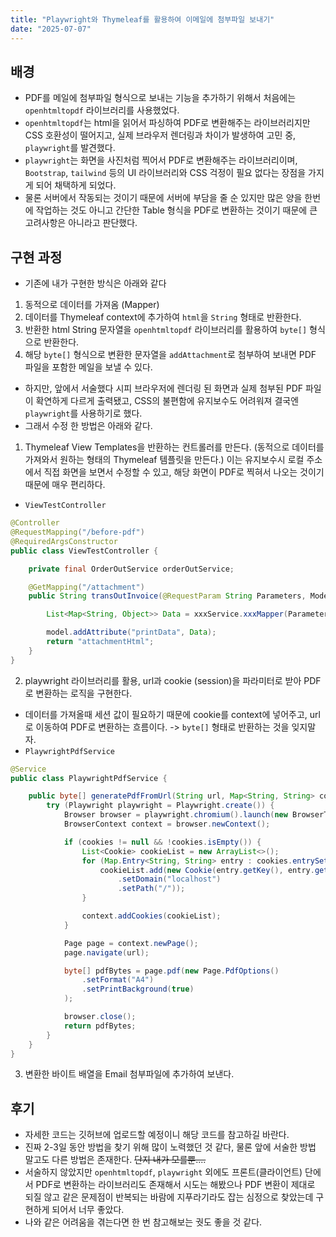 ```yaml
---
title: "Playwright와 Thymeleaf를 활용하여 이메일에 첨부파일 보내기"
date: "2025-07-07"
---
```


## 배경
- PDF를 메일에 첨부파일 형식으로 보내는 기능을 추가하기 위해서 처음에는 `openhtmltopdf` 라이브러리를 사용했었다.
- `openhtmltopdf`는 html을 읽어서 파싱하여 PDF로 변환해주는 라이브러리지만 CSS 호환성이 떨어지고, 실제 브라우저 렌더링과 차이가 발생하여 고민 중, `playwright`를 발견했다.
- `playwright`는 화면을 사진처럼 찍어서 PDF로 변환해주는 라이브러리이며, `Bootstrap`, `tailwind` 등의 UI 라이브러리와 CSS 걱정이 필요 없다는 장점을 가지게 되어 채택하게 되었다.
- 물론 서버에서 작동되는 것이기 때문에 서버에 부담을 줄 순 있지만 많은 양을 한번에 작업하는 것도 아니고 간단한 Table 형식을 PDF로 변환하는 것이기 때문에 큰 고려사항은 아니라고 판단했다.

## 구현 과정
- 기존에 내가 구현한 방식은 아래와 같다
1. 동적으로 데이터를 가져옴 (Mapper)
2. 데이터를 Thymeleaf context에 추가하여 `html`을 `String` 형태로 반환한다.
3. 반환한 html String 문자열을 `openhtmltopdf` 라이브러리를 활용하여 `byte[]` 형식으로 반환한다.
4. 해당 `byte[]` 형식으로 변환한 문자열을 `addAttachment`로 첨부하여 보내면 PDF 파일을 포함한 메일을 보낼 수 있다.

- 하지만, 앞에서 서술했다 시피 브라우저에 렌더링 된 화면과 실제 첨부된 PDF 파일이 확연하게 다르게 출력됐고, CSS의 불편함에 유지보수도 어려워져 결국엔 `playwright`를 사용하기로 했다.
- 그래서 수정 한 방법은 아래와 같다.
1. Thymeleaf View Templates을 반환하는 컨트롤러를 만든다. (동적으로 데이터를 가져와서 원하는 형태의 Thymeleaf 템플릿을 만든다.)
이는 유지보수시 로컬 주소에서 직접 화면을 보면서 수정할 수 있고, 해당 화면이 PDF로 찍혀서 나오는 것이기 때문에 매우 편리하다.
- `ViewTestController`
```java
@Controller
@RequestMapping("/before-pdf")
@RequiredArgsConstructor
public class ViewTestController {

	private final OrderOutService orderOutService;

	@GetMapping("/attachment")
	public String transOutInvoice(@RequestParam String Parameters, Model model) {

		List<Map<String, Object>> Data = xxxService.xxxMapper(Parameters)

		model.addAttribute("printData", Data);
		return "attachmentHtml";
	}
}
```
2. playwright 라이브러리를 활용, url과 cookie (session)을 파라미터로 받아 PDF로 변환하는 로직을 구현한다.
- 데이터를 가져올때 세션 값이 필요하기 때문에 cookie를 context에 넣어주고, url로 이동하여 PDF로 변환하는 흐름이다. -> `byte[]` 형태로 반환하는 것을 잊지말자.
- `PlaywrightPdfService`
```java
@Service
public class PlaywrightPdfService {

	public byte[] generatePdfFromUrl(String url, Map<String, String> cookies) throws Exception {
		try (Playwright playwright = Playwright.create()) {
			Browser browser = playwright.chromium().launch(new BrowserType.LaunchOptions().setHeadless(true));
			BrowserContext context = browser.newContext();

			if (cookies != null && !cookies.isEmpty()) {
				List<Cookie> cookieList = new ArrayList<>();
				for (Map.Entry<String, String> entry : cookies.entrySet()) {
					cookieList.add(new Cookie(entry.getKey(), entry.getValue())
						.setDomain("localhost")
						.setPath("/"));
				}

				context.addCookies(cookieList);
			}

			Page page = context.newPage();
			page.navigate(url);

			byte[] pdfBytes = page.pdf(new Page.PdfOptions()
				.setFormat("A4")
				.setPrintBackground(true)
			);

			browser.close();
			return pdfBytes;
		}
	}
}
```
3. 변환한 바이트 배열을 Email 첨부파일에 추가하여 보낸다.

## 후기
- 자세한 코드는 깃허브에 업로드할 예정이니 해당 코드를 참고하길 바란다.
- 진짜 2-3일 동안 방법을 찾기 위해 많이 노력했던 것 같다, 물론 앞에 서술한 방법 말고도 다른 방법은 존재한다. <del>단지 내가 모를뿐....</del>
- 서술하지 않았지만 `openhtmltopdf`, `playwright` 외에도 프론트(클라이언트) 단에서 PDF로 변환하는 라이브러리도 존재해서 시도는 해봤으나 PDF 변환이 제대로 되질 않고 같은 문제점이 반복되는 바람에 지푸라기라도 잡는 심정으로 찾았는데 구현하게 되어서 너무 좋았다.
- 나와 같은 어려움을 겪는다면 한 번 참고해보는 궛도 좋을 것 같다.